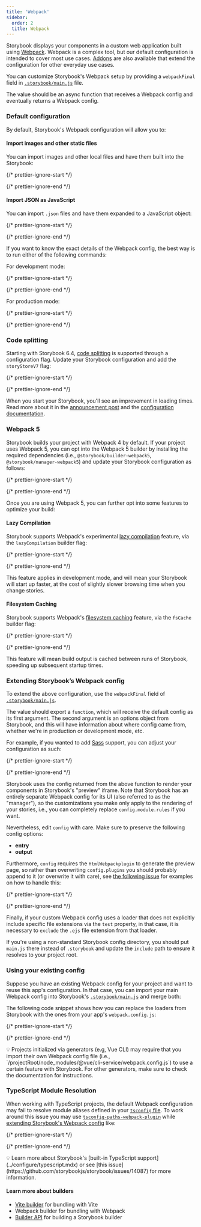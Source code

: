 ```yaml
---
title: 'Webpack'
sidebar:
  order: 2
  title: Webpack
---
```


Storybook displays your components in a custom web application built using [Webpack](https://webpack.js.org/). Webpack is a complex tool, but our default configuration is intended to cover most use cases. [Addons](https://storybook.js.org/addons/) are also available that extend the configuration for other everyday use cases.

You can customize Storybook's Webpack setup by providing a `webpackFinal` field in [`.storybook/main.js`](../configure/index.mdx#configure-your-storybook-project) file.

The value should be an async function that receives a Webpack config and eventually returns a Webpack config.

### Default configuration

By default, Storybook's Webpack configuration will allow you to:

#### Import images and other static files

You can import images and other local files and have them built into the Storybook:

{/* prettier-ignore-start */}

<CodeSnippets path="my-component-story-import-static-asset.md" />

{/* prettier-ignore-end */}

#### Import JSON as JavaScript

You can import `.json` files and have them expanded to a JavaScript object:

{/* prettier-ignore-start */}

<CodeSnippets path="my-component-story-import-json.md" />

{/* prettier-ignore-end */}

If you want to know the exact details of the Webpack config, the best way is to run either of the following commands:

For development mode:

{/* prettier-ignore-start */}

<CodeSnippets path="storybook-debug-webpack-dev.md" />

{/* prettier-ignore-end */}

For production mode:

{/* prettier-ignore-start */}

<CodeSnippets path="storybook-debug-webpack-prod.md" />

{/* prettier-ignore-end */}

### Code splitting

Starting with Storybook 6.4, [code splitting](https://v4.webpack.js.org/guides/code-splitting/) is supported through a configuration flag. Update your Storybook configuration and add the `storyStoreV7` flag:

{/* prettier-ignore-start */}

<CodeSnippets path="storybook-on-demand-story-loading.md" />

{/* prettier-ignore-end */}

When you start your Storybook, you'll see an improvement in loading times. Read more about it in the [announcement post](https://storybook.js.org/blog/storybook-on-demand-architecture/) and the [configuration documentation](../configure/index.mdx#configure-your-storybook-project).

### Webpack 5

Storybook builds your project with Webpack 4 by default. If your project uses Webpack 5, you can opt into the Webpack 5 builder by installing the required dependencies (i.e., `@storybook/builder-webpack5`, `@storybook/manager-webpack5`) and update your Storybook configuration as follows:

{/* prettier-ignore-start */}

<CodeSnippets path="storybook-main-webpack5.md" />

{/* prettier-ignore-end */}

Once you are using Webpack 5, you can further opt into some features to optimize your build:

#### Lazy Compilation

Storybook supports Webpack's experimental [lazy compilation](https://webpack.js.org/configuration/experiments/#experimentslazycompilation) feature, via the `lazyCompilation` builder flag:

{/* prettier-ignore-start */}

<CodeSnippets path="storybook-main-webpack5-lazyCompilation.md" />

{/* prettier-ignore-end */}

This feature applies in development mode, and will mean your Storybook will start up faster, at the cost of slightly slower browsing time when you change stories.

#### Filesystem Caching

Storybook supports Webpack's [filesystem caching](https://webpack.js.org/configuration/cache/#cachetype) feature, via the `fsCache` builder flag:

{/* prettier-ignore-start */}

<CodeSnippets path="storybook-main-webpack5-fsCache.md" />

{/* prettier-ignore-end */}

This feature will mean build output is cached between runs of Storybook, speeding up subsequent startup times.

### Extending Storybook’s Webpack config

To extend the above configuration, use the `webpackFinal` field of [`.storybook/main.js`](../configure/index.mdx#configure-your-storybook-project).

The value should export a `function`, which will receive the default config as its first argument. The second argument is an options object from Storybook, and this will have information about where config came from, whether we're in production or development mode, etc.

For example, if you wanted to add [Sass](https://sass-lang.com/) support, you can adjust your configuration as such:

{/* prettier-ignore-start */}

<CodeSnippets path="storybook-main-add-sass-config.md" />

{/* prettier-ignore-end */}

Storybook uses the config returned from the above function to render your components in Storybook's "preview" iframe. Note that Storybook has an entirely separate Webpack config for its UI (also referred to as the "manager"), so the customizations you make only apply to the rendering of your stories, i.e., you can completely replace `config.module.rules` if you want.

Nevertheless, edit `config` with care. Make sure to preserve the following config options:

* **entry**
* **output**

Furthermore, `config` requires the `HtmlWebpackplugin` to generate the preview page, so rather than overwriting `config.plugins` you should probably append to it (or overwrite it with care), see [the following issue](https://github.com/storybookjs/storybook/issues/6020) for examples on how to handle this:

{/* prettier-ignore-start */}

<CodeSnippets path="storybook-main-simplified-config.md" />

{/* prettier-ignore-end */}

Finally, if your custom Webpack config uses a loader that does not explicitly include specific file extensions via the `test` property, in that case, it is necessary to `exclude` the `.ejs` file extension from that loader.

If you're using a non-standard Storybook config directory, you should put `main.js` there instead of `.storybook` and update the `include` path to ensure it resolves to your project root.

### Using your existing config

Suppose you have an existing Webpack config for your project and want to reuse this app's configuration. In that case, you can import your main Webpack config into Storybook's [`.storybook/main.js`](../configure/index.mdx#configure-your-storybook-project) and merge both:

The following code snippet shows how you can replace the loaders from Storybook with the ones from your app's `webpack.config.js`:

{/* prettier-ignore-start */}

<CodeSnippets path="storybook-main-using-existing-config.md" />

{/* prettier-ignore-end */}

<div class="aside">
  💡 Projects initialized via generators (e.g, Vue CLI) may require that you import their own Webpack config file (i.e., `/projectRoot/node_modules/@vue/cli-service/webpack.config.js`) to use a certain feature with Storybook. For other generators, make sure to check the documentation for instructions.
</div>

### TypeScript Module Resolution

When working with TypeScript projects, the default Webpack configuration may fail to resolve module aliases defined in your [`tsconfig` file](https://www.typescriptlang.org/tsconfig). To work around this issue you may use [`tsconfig-paths-webpack-plugin`](https://github.com/dividab/tsconfig-paths-webpack-plugin#tsconfig-paths-webpack-plugin) while [extending Storybook's Webpack config](#extending-storybooks-webpack-config) like:

{/* prettier-ignore-start */}

<CodeSnippets path="storybook-main-ts-module-resolution.md" />

{/* prettier-ignore-end */}

<div class="aside">
  💡 Learn more about Storybook's [built-in TypeScript support](../configure/typescript.mdx) or see [this issue](https://github.com/storybookjs/storybook/issues/14087) for more information.
</div>

#### Learn more about builders

* [Vite builder](./vite.mdx) for bundling with Vite
* Webpack builder for bundling with Webpack
* [Builder API](./builder-api.mdx) for building a Storybook builder
